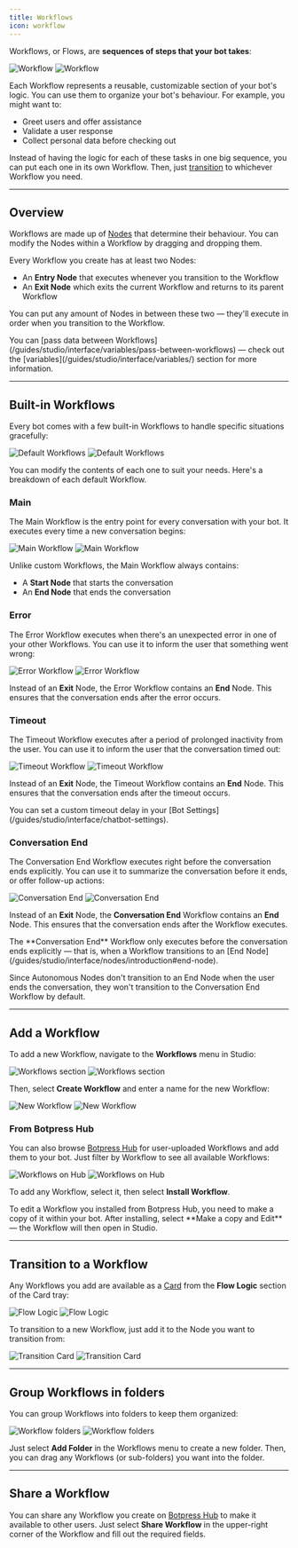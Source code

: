 ```yaml
---
title: Workflows
icon: workflow
---
```


<Icon icon="workflow"/> Workflows, or Flows, are **sequences of steps that your bot takes**:

<Frame>
  <img
    alt="Workflow"
    className="block dark:hidden"
    src="/guides/studio/interface/workflow.png"
  />
  <img
    alt="Workflow"
    className="hidden dark:block"
    src="/guides/studio/interface/workflow-dark.png"
  />
</Frame>

Each Workflow represents a reusable, customizable section of your bot's logic. You can use them to organize your bot's behaviour. For example, you might want to:

- Greet users and offer assistance
- Validate a user response
- Collect personal data before checking out

Instead of having the logic for each of these tasks in one big sequence, you can put each one in its own Workflow. Then, just [transition](#transition-to-a-workflow) to whichever Workflow you need.

---

## Overview

Workflows are made up of [Nodes](/guides/studio/interface/nodes/) that determine their behaviour. You can modify the Nodes within a Workflow by dragging and dropping them.

Every Workflow you create has at least two Nodes:

- An **Entry Node** that executes whenever you transition to the Workflow
- An **Exit Node** which exits the current Workflow and returns to its parent Workflow

You can put any amount of Nodes in between these two — they'll execute in order when you transition to the Workflow.

<Note>
  You can [pass data between Workflows](/guides/studio/interface/variables/pass-between-workflows) — check out the [variables](/guides/studio/interface/variables/) section for more information.
</Note>

---

## Built-in Workflows

Every bot comes with a few built-in Workflows to handle specific situations gracefully:

<Frame>
  <img
    alt="Default Workflows"
    className="block dark:hidden"
    src="/guides/studio/interface/default-workflows.png"
  />
  <img
    alt="Default Workflows"
    className="hidden dark:block"
    src="/guides/studio/interface/default-workflows-dark.png"
  />
</Frame>

You can modify the contents of each one to suit your needs. Here's a breakdown of each default Workflow.

### Main

The Main Workflow is the entry point for every conversation with your bot. It executes every time a new conversation begins:

<Frame>
  <img
    alt="Main Workflow"
    className="block dark:hidden"
    src="/guides/studio/interface/main-workflow.png"
  />
  <img
    alt="Main Workflow"
    className="hidden dark:block"
    src="/guides/studio/interface/main-workflow-dark.png"
  />
</Frame>

Unlike custom Workflows, the Main Workflow always contains:

- A **Start Node** that starts the conversation
- An **End Node** that ends the conversation

### Error

The Error Workflow executes when there's an unexpected error in one of your other Workflows. You can use it to inform the user that something went wrong:

<Frame>
  <img
    alt="Error Workflow"
    className="block dark:hidden"
    src="/guides/studio/interface/error-workflow.png"
  />
  <img
    alt="Error Workflow"
    className="hidden dark:block"
    src="/guides/studio/interface/error-workflow-dark.png"
  />
</Frame>

Instead of an **Exit** Node, the Error Workflow contains an **End** Node. This ensures that the conversation ends after the error occurs.

### Timeout

The Timeout Workflow executes after a period of prolonged inactivity from the user. You can use it to inform the user that the conversation timed out:

<Frame>
  <img
    alt="Timeout Workflow"
    className="block dark:hidden"
    src="/guides/studio/interface/timeout-workflow.png"
  />
  <img
    alt="Timeout Workflow"
    className="hidden dark:block"
    src="/guides/studio/interface/timeout-workflow-dark.png"
  />
</Frame>

Instead of an **Exit** Node, the Timeout Workflow contains an **End** Node. This ensures that the conversation ends after the timeout occurs.

<Tip>
  You can set a custom timeout delay in your [Bot Settings](/guides/studio/interface/chatbot-settings).
</Tip>

### Conversation End

The Conversation End Workflow executes right before the conversation ends explicitly. You can use it to summarize the conversation before it ends, or offer follow-up actions:

<Frame>
  <img
    alt="Conversation End"
    className="block dark:hidden"
    src="/guides/studio/interface/end-workflow.png"
  />
  <img
    alt="Conversation End"
    className="hidden dark:block"
    src="/guides/studio/interface/end-workflow-dark.png"
  />
</Frame>

Instead of an **Exit** Node, the **Conversation End** Workflow contains an **End** Node. This ensures that the conversation ends after the Workflow executes.

<Note>
  The **Conversation End** Workflow only executes before the conversation ends explicitly — that is, when a Workflow transitions to an [End Node](/guides/studio/interface/nodes/introduction#end-node).

  Since Autonomous Nodes don't transition to an End Node when the user ends the conversation, they won't transition to the Conversation End Workflow by default.
</Note>

---

## Add a Workflow

To add a new Workflow, navigate to the **Workflows** menu in Studio:

  <Frame>
    <img
      alt="Workflows section"
      className="block dark:hidden"
      src="/guides/studio/interface/workflows-menu.png"
    />
    <img
      alt="Workflows section"
      className="hidden dark:block"
      src="/guides/studio/interface/workflows-menu-dark.png"
    />
  </Frame>

Then, select **Create Workflow** and enter a name for the new Workflow:

<Frame>
  <img
    alt="New Workflow"
    className="block dark:hidden"
    src="/guides/studio/interface/new-workflow.png"
  />
  <img
    alt="New Workflow"
    className="hidden dark:block"
    src="/guides/studio/interface/new-workflow-dark.png"
  />
</Frame>

### From Botpress Hub

You can also browse [Botpress Hub](/integrations/botpress-hub) for user-uploaded Workflows and add them to your bot. Just filter by Workflow to see all available Workflows:

<Frame>
  <img
    alt="Workflows on Hub"
    className="block dark:hidden"
    src="/guides/studio/interface/workflows-hub.png"
  />
  <img
    alt="Workflows on Hub"
    className="hidden dark:block"
    src="/guides/studio/interface/workflows-hub-dark.png"
  />
</Frame>

To add any Workflow, select it, then select **Install Workflow**.

<Tip>
    To edit a Workflow you installed from Botpress Hub, you need to make a copy of it within your bot. After installing, select **Make a copy and Edit** — the Workflow will then open in Studio.
</Tip>

---

## Transition to a Workflow

Any Workflows you add are available as a [Card](/guides/studio/cards/) from the **Flow Logic** section of the Card tray:

<Frame>
  <img
    alt="Flow Logic"
    className="block dark:hidden"
    src="/guides/studio/interface/flow-logic.png"
  />
  <img
    alt="Flow Logic"
    className="hidden dark:block"
    src="/guides/studio/interface/flow-logic-dark.png"
  />
</Frame>

To transition to a new Workflow, just add it to the Node you want to transition from:

<Frame>
  <img
    alt="Transition Card"
    className="block dark:hidden"
    src="/guides/studio/interface/transition-card.png"
  />
  <img
    alt="Transition Card"
    className="hidden dark:block"
    src="/guides/studio/interface/transition-card-dark.png"
  />
</Frame>

---

## Group Workflows in folders

You can group Workflows into folders to keep them organized:

<Frame>
  <img
    alt="Workflow folders"
    className="block dark:hidden"
    src="/guides/studio/interface/workflow-folders.png"
  />
  <img
    alt="Workflow folders"
    className="hidden dark:block"
    src="/guides/studio/interface/workflow-folders-dark.png"
  />
</Frame>

Just select **Add Folder** in the Workflows menu to create a new folder. Then, you can drag any Workflows (or sub-folders) you want into the folder.

---

## Share a Workflow

You can share any Workflow you create on [Botpress Hub](/integrations/botpress-hub) to make it available to other users. Just select **Share Workflow** <Icon icon="external-link"/> in the upper-right corner of the Workflow and fill out the required fields.